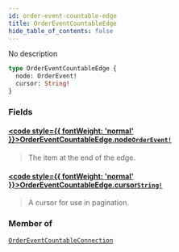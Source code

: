 ```yaml
---
id: order-event-countable-edge
title: OrderEventCountableEdge
hide_table_of_contents: false
---
```








No description

```graphql
type OrderEventCountableEdge {
  node: OrderEvent!
  cursor: String!
}
```


### Fields

#### [<code style={{ fontWeight: 'normal' }}>OrderEventCountableEdge.<b>node</b></code>](#)<Bullet />[`OrderEvent!`](../../../developer/api-reference/objects/order-event) <Badge class="secondary" text="non-null"/> <Badge class="secondary" text="object"/>
> The item at the end of the edge.
> 

#### [<code style={{ fontWeight: 'normal' }}>OrderEventCountableEdge.<b>cursor</b></code>](#)<Bullet />[`String!`](../../../developer/api-reference/scalars/string) <Badge class="secondary" text="non-null"/> <Badge class="secondary" text="scalar"/>
> A cursor for use in pagination.
> 



### Member of

[`OrderEventCountableConnection`](../../../developer/api-reference/objects/order-event-countable-connection)  <Badge class="secondary" text="object"/>




